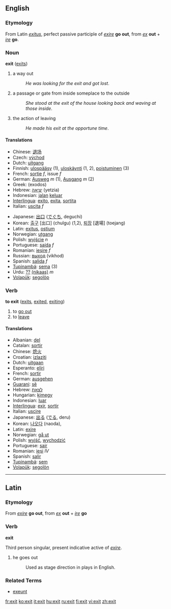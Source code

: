 ==English==
=== Etymology ===
From Latin ''[[exitus]]'', perfect passive participle of  ''[[exire]]'' '''go out''', from ''[[ex]]'' '''out''' + ''[[ire]]'' '''go'''.

=== Noun ===
'''exit''' ([[exits]])

# a way out
#:''He was looking for the exit and got lost''.
# a passage or gate from inside someplace to the outside
#:''She stood at the exit of the house looking back and waving at those inside''.
# the action of leaving
#:''He made his exit at the opportune time''.

==== Translations ====
{{top}}
*Chinese: [[退场]]
*Czech: [[východ]]
*Dutch: [[uitgang]]
*Finnish: [[ulospääsy]] (1), [[uloskäynti]] (1, 2), [[poistuminen]] (3)
*French: [[sortie]] ''f'', issue ''f''
*German: [[Ausweg]] ''m'' (1), [[Ausgang]] ''m'' (2)
*Greek: (exodos)
*Hebrew: [[יציאה]] (yetzia)
*Indonesian: [[jalan]] [[keluar]]
*[[Interlingua]]: [[exito]], [[exita]], [[sortita]]
*Italian: [[uscita]] ''f''
{{mid}}
*Japanese: [[出口]] ([[でぐち]], deguchi)
*Korean: [[출구]] [出口] (chulgu) (1,2), [[퇴장]] [退場] (toejang)
*Latin: [[exitus]], [[ostium]]
*Norwegian: [[utgang]]
*Polish: [[wyjście]] ''n''
*Portuguese: [[saída]] ''f''
*Romanian: [[ieşire]] ''f''
*Russian: [[выход]] (vikhod)
*Spanish: [[salida]] ''f''
*[[Tupinambá]]: [[sema]] (3)
*Urdu: [[??]] [[(nikaas)]] ''m''
*[[Volapük]]: [[segolöp]]
{{bottom}}

=== Verb ===
'''to exit''' ([[exits]], [[exited]], [[exiting]])

# to [[go out]]
# to [[leave]]

==== Translations ====
{{top}}
*Albanian: [[del]]
*Catalan: [[sortir]]
*Chinese: [[熄火]]
*Croatian: [[izlaziti]]
*Dutch: [[uit]][[gaan]]
*Esperanto: [[el]][[iri]]
*French: [[sortir]]
*German: [[aus]][[gehen]]
*[[Guarani]]: [[sẽ]]
*Hebrew: [[לצאת]]
*Hungarian: [[ki]][[megy]]
*Indonesian: [[luar]]
*[[Interlingua]]: [[exir]], [[sortir]]
*Italian: [[uscire]]
*Japanese: [[出る]] ([[でる]], deru)
*Korean: [[나오다]] (naoda), 
*Latin: [[exire]]
*Norwegian: [[gå ut]]
*Polish: [[wyjść]], [[wychodzić]]
*Portuguese: [[sair]]
*Romanian: [[ieşi]] ''IV''
*Spanish: [[salir]]
*[[Tupinambá]]: [[sem]]
*[[Volapük]]: [[segolön]]
{{bottom}}

----

== Latin ==

===Etymology===
From ''[[exire]]'' '''go out''', from ''[[ex]]'' '''out''' + ''[[ire]]'' '''go'''

=== Verb ===
'''exit'''

Third person singular, present indicative active of ''[[exire]]''.

# he goes out
#: Used as stage direction in plays in English.

===Related Terms===
*[[exeunt]]

[[fr:exit]]
[[ko:exit]]
[[it:exit]]
[[hu:exit]]
[[ru:exit]]
[[fi:exit]]
[[vi:exit]]
[[zh:exit]]